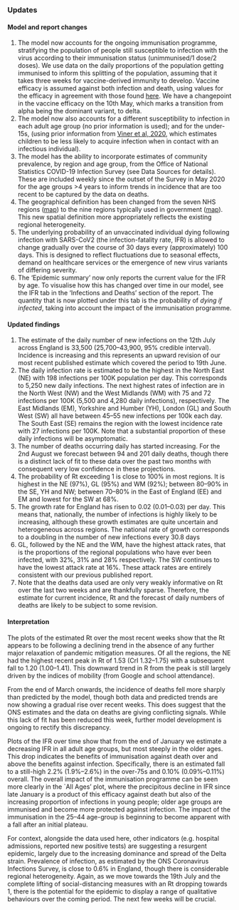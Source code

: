 ### Updates

#### Model and report changes

1. The model now accounts for the ongoing immunisation programme, stratifying the population of people still susceptible to infection with the virus according to their immunisation status (unimmunised/1 dose/2 doses). We use data on the daily proportions of the population getting immunised to inform this splitting of the population, assuming that it takes three weeks for vaccine-derived immunity to develop. Vaccine efficacy is assumed against both infection and death, using values for the efficacy in agreement with those found [here](https://assets.publishing.service.gov.uk/government/uploads/system/uploads/attachment_data/file/995101/Vaccine_surveillance_report_-_week_24_v2.pdf). We have a changepoint in the vaccine efficacy on the 10th May, which marks a transition from alpha being the dominant variant, to delta.
1. The model now also accounts for a different susceptibility to infection in each adult age group (no prior information is used); and for the under-15s, (using prior information from [Viner et al, 2020](https://jamanetwork.com/journals/jamapediatrics/fullarticle/2771181), which estimates children to be less likely to acquire infection when in contact with an infectious individual).
1. The model has the ability to incorporate estimates of community prevalence, by region and age group, from the Office of National Statistics COVID-19 Infection Survey (see Data Sources for details). These are included weekly since the outset of the Survey in May 2020 for the age groups >4 years to inform trends in incidence that are too recent to be captured by the data on deaths.
1. The geographical definition has been changed from the seven NHS regions ([map](https://www.arcgis.com/sharing/rest/content/items/e4dd34a2d07b43088e17ed73e1bd3357/data)) to the nine regions typically used in government ([map](https://www.arcgis.com/sharing/rest/content/items/738566d958834b70a809dc72a154eaf9/data)). This new spatial definition more appropriately reflects the existing regional heterogeneity.
1. The underlying probability of an unvaccinated individual dying following infection with SARS-CoV2 (the infection-fatality rate, IFR) is allowed to change gradually over the course of 30 days every (approximately) 100 days. This is designed to reflect fluctuations due to seasonal effects, demand on healthcare services or the emergence of new virus variants of differing severity.
1. The ‘Epidemic summary’ now only reports the current value for the IFR by age. To visualise how this has changed over time in our model, see the IFR tab in the ‘Infections and Deaths’ section of the report. The quantity that is now plotted under this tab is the probability of _dying if infected_, taking into account the impact of the immunisation programme.


#### Updated findings

1. The estimate of the daily number of new infections on the 12th July across England is 33,500 (25,700--43,900, 95% credible interval). Incidence is increasing and this represents an upward revision of our most recent published estimate which covered the period to 19th June.
1. The daily infection rate is estimated to be the highest in the North East (NE) with 198 infections per 100K population per day. This corresponds to 5,250 new daily infections. The next highest rates of infection are in the North West (NW) and the West Midlands (WM) with 75 and 72 infections per 100K (5,500 and 4,280 daily infections), respectively. The East Midlands (EM), Yorkshire and Humber (YH), London (GL) and South West (SW) all have between 45--55 new infections per 100k each day. The South East (SE) remains the region with the lowest incidence rate with 27 infections per 100K. Note that a substantial proportion of these daily infections will be asymptomatic.
1. The number of deaths occurring daily has started increasing. For the 2nd August we forecast between 94 and 201 daily deaths, though there is a distinct lack of fit to these data over the past two months with consequent very low confidence in these projections.
1. The probability of Rt exceeding 1 is close to 100% in most regions. It is highest in the NE (97%), GL (95%) and WM (92%); between 80--90% in the SE, YH and NW; between 70--80% in the East of England (EE) and EM and lowest for the SW at 68%.
1. The growth rate for England has risen to 0.02 (0.01–0.03) per day. This means that, nationally, the number of infections is highly likely to be increasing, although these growth estimates are quite uncertain and heterogeneous  across regions. The national rate of growth corresponds to a doubling in the number of new infections every 30.8 days
1. GL, followed by the NE and the WM, have the highest attack rates, that is the proportions of the regional populations who have ever been infected, with 32%, 31% and 28% respectively. The SW continues to have the lowest attack rate at 16%. These attack rates are entirely consistent with our previous published report. 
1. Note that the deaths data used are only very weakly informative on Rt over the last two weeks and are thankfully sparse. Therefore, the estimate for current incidence, Rt and the forecast of daily numbers of deaths are likely to be subject to some revision.

#### Interpretation

The plots of the estimated Rt over the most recent weeks show that the Rt appears to be following a declining trend in the absence of any further major relaxation of pandemic mitigation measures. Of all the regions, the NE had the highest recent peak in Rt of 1.53 (CrI 1.32--1.75) with a subsequent fall to 1.20 (1.00--1.41). This downward trend in R from the peak is still largely driven by the indices of mobility (from Google and school attendance).

From the end of March onwards, the incidence of deaths fell more sharply than predicted by the model, though both data and predicted trends are now showing a gradual rise over recent weeks. This does suggest that the ONS estimates and the data on deaths are giving conflicting signals. While this lack of fit has been reduced this week, further model development is ongoing to rectify this discrepancy.

Plots of the IFR over time show that from the end of January we estimate a decreasing IFR in all adult age groups, but most steeply in the older ages. This drop indicates the benefits of immunisation against death over and above the benefits against infection. Specifically, there is an estimated fall to a still-high 2.2% (1.9%--2.6%) in the over-75s and 0.10% (0.09%--0.11%) overall. The overall impact of the immunisation programme can be seen more clearly in the `All Ages’ plot, where the precipitous decline in IFR since late January is a product of this efficacy against death but also of the increasing proportion of infections in young people; older age groups are immunised and become more protected against infection. The impact of the immunisation in the 25--44 age-group is beginning to become apparent with a fall after an initial plateau.

For context, alongside the data used here, other indicators (e.g. hospital admissions, reported new positive tests) are suggesting a resurgent epidemic, largely due to the increasing dominance and spread of the Delta strain. Prevalence of infection, as estimated by the ONS Coronavirus Infections Survey, is close to 0.6% in England, though there is considerable regional heterogeneity. Again, as we move towards the 19th July and the complete lifting of social-distancing measures with an Rt dropping towards 1, there is the potential for the epidemic to display a range of qualitative behaviours over the coming period. The next few weeks will be crucial. 

